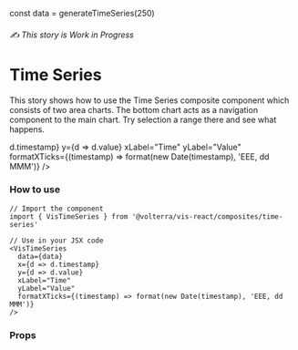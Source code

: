 

const data = generateTimeSeries(250)


<Meta title="Composites / Time Series" component={VisTimeSeries} />

###### ✍️ This story is Work in Progress

# Time Series

This story shows how to use the Time Series composite component which consists of two area charts.
The bottom chart acts as a navigation component to the main chart. Try selection a range there and see what happens.

<Canvas>
  <Story name="Time Series">
    <VisTimeSeries
      data={data}
      x={d => d.timestamp}
      y={d => d.value}
      xLabel="Time"
      yLabel="Value"
      formatXTicks={(timestamp) => format(new Date(timestamp), 'EEE, dd MMM')}
    />
  </Story>
</Canvas>

### How to use
```tsx
// Import the component
import { VisTimeSeries } from '@volterra/vis-react/composites/time-series'

// Use in your JSX code
<VisTimeSeries
  data={data}
  x={d => d.timestamp}
  y={d => d.value}
  xLabel="Time"
  yLabel="Value"
  formatXTicks={(timestamp) => format(new Date(timestamp), 'EEE, dd MMM')}
/>
```

### Props
<ArgsTable of={VisTimeSeries} />

